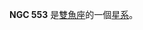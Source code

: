 {{NGCInfoBox
|NGCID=NGC 553
|發現者=弗里德里希·威廉·赫歇爾|發現日期=1784年9月13日|其他編號=ZWG 502.84,MK 1155|曆元=J2000.0|赤經=1時26分12.5秒
|赤緯=33°24'17"|星座=雙魚座|星體=星系|星等=14.1|表面亮度=12.1|藍等=15.1}}

'''NGC 553''' 是[[雙魚座|雙魚座]]的一個[[星系|星系]]。

{{NGCReference|553}}
{{Catalogs|NGC=553}}

{{Galaxy-stub}}